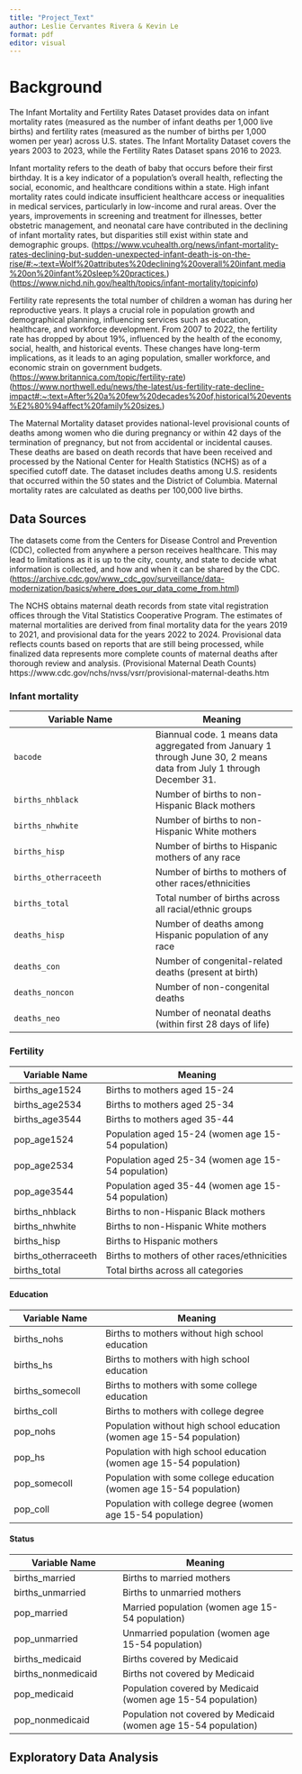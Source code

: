 ```yaml
---
title: "Project_Text"
author: Leslie Cervantes Rivera & Kevin Le
format: pdf
editor: visual
---
```


# Background

The Infant Mortality and Fertility Rates Dataset provides data on infant mortality rates (measured as the number of infant deaths per 1,000 live births) and fertility rates (measured as the number of births per 1,000 women per year) across U.S. states. The Infant Mortality Dataset covers the years 2003 to 2023, while the Fertility Rates Dataset spans 2016 to 2023.

Infant mortality refers to the death of baby that occurs before their first birthday. It is a key indicator of a population's overall health, reflecting the social, economic, and healthcare conditions within a state. High infant mortality rates could indicate insufficient healthcare access or inequalities in medical services, particularly in low-income and rural areas. Over the years, improvements in screening and treatment for illnesses, better obstetric management, and neonatal care have contributed in the declining of infant mortality rates, but disparities still exist within state and demographic groups. (<https://www.vcuhealth.org/news/infant-mortality-rates-declining-but-sudden-unexpected-infant-death-is-on-the-rise/#:~:text=Wolf%20attributes%20declining%20overall%20infant,media%20on%20infant%20sleep%20practices.>) (<https://www.nichd.nih.gov/health/topics/infant-mortality/topicinfo>)

Fertility rate represents the total number of children a woman has during her reproductive years. It plays a crucial role in population growth and demographical planning, influencing services such as education, healthcare, and workforce development. From 2007 to 2022, the fertility rate has dropped by about 19%, influenced by the health of the economy, social, health, and historical events. These changes have long-term implications, as it leads to an aging population, smaller workforce, and economic strain on government budgets. (<https://www.britannica.com/topic/fertility-rate>) (<https://www.northwell.edu/news/the-latest/us-fertility-rate-decline-impact#:~:text=After%20a%20few%20decades%20of,historical%20events%E2%80%94affect%20family%20sizes.>)

The Maternal Mortality dataset provides national-level provisional counts of deaths among women who die during pregnancy or within 42 days of the termination of pregnancy, but not from accidental or incidental causes. These deaths are based on death records that have been received and processed by the National Center for Health Statistics (NCHS) as of a specified cutoff date. The dataset includes deaths among U.S. residents that occurred within the 50 states and the District of Columbia. Maternal mortality rates are calculated as deaths per 100,000 live births.

## Data Sources

The datasets come from the Centers for Disease Control and Prevention (CDC), collected from anywhere a person receives healthcare. This may lead to limitations as it is up to the city, county, and state to decide what information is collected, and how and when it can be shared by the CDC. (<https://archive.cdc.gov/www_cdc_gov/surveillance/data-modernization/basics/where_does_our_data_come_from.html>)

The NCHS obtains maternal death records from state vital registration offices through the Vital Statistics Cooperative Program. The estimates of maternal mortalities are derived from final mortality data for the years 2019 to 2021, and provisional data for the years 2022 to 2024. Provisional data reflects counts based on reports that are still being processed, while finalized data represents more complete counts of maternal deaths after thorough review and analysis. (Provisional Maternal Death Counts) https://www.cdc.gov/nchs/nvss/vsrr/provisional-maternal-deaths.htm

### Infant mortality

| Variable Name | Meaning |
|------------------------------------|------------------------------------|
| `bacode` | Biannual code. 1 means data aggregated from January 1 through June 30, 2 means data from July 1 through December 31. |
| `births_nhblack` | Number of births to non-Hispanic Black mothers |
| `births_nhwhite` | Number of births to non-Hispanic White mothers |
| `births_hisp` | Number of births to Hispanic mothers of any race |
| `births_otherraceeth` | Number of births to mothers of other races/ethnicities |
| `births_total` | Total number of births across all racial/ethnic groups |
| `deaths_hisp` | Number of deaths among Hispanic population of any race |
| `deaths_con` | Number of congenital-related deaths (present at birth) |
| `deaths_noncon` | Number of non-congenital deaths |
| `deaths_neo` | Number of neonatal deaths (within first 28 days of life) |

### Fertility

| Variable Name       | Meaning                                            |
|---------------------|----------------------------------------------------|
| births_age1524      | Births to mothers aged 15-24                       |
| births_age2534      | Births to mothers aged 25-34                       |
| births_age3544      | Births to mothers aged 35-44                       |
| pop_age1524         | Population aged 15-24 (women age 15-54 population) |
| pop_age2534         | Population aged 25-34 (women age 15-54 population) |
| pop_age3544         | Population aged 35-44 (women age 15-54 population) |
| births_nhblack      | Births to non-Hispanic Black mothers               |
| births_nhwhite      | Births to non-Hispanic White mothers               |
| births_hisp         | Births to Hispanic mothers                         |
| births_otherraceeth | Births to mothers of other races/ethnicities       |
| births_total        | Total births across all categories                 |

#### Education

| Variable Name | Meaning |
|-----------------------|------------------------------------------------|
| births_nohs | Births to mothers without high school education |
| births_hs | Births to mothers with high school education |
| births_somecoll | Births to mothers with some college education |
| births_coll | Births to mothers with college degree |
| pop_nohs | Population without high school education (women age 15-54 population) |
| pop_hs | Population with high school education (women age 15-54 population) |
| pop_somecoll | Population with some college education (women age 15-54 population) |
| pop_coll | Population with college degree (women age 15-54 population) |

#### Status

| Variable Name | Meaning |
|----------------------------|--------------------------------------------|
| births_married | Births to married mothers |
| births_unmarried | Births to unmarried mothers |
| pop_married | Married population (women age 15-54 population) |
| pop_unmarried | Unmarried population (women age 15-54 population) |
| births_medicaid | Births covered by Medicaid |
| births_nonmedicaid | Births not covered by Medicaid |
| pop_medicaid | Population covered by Medicaid (women age 15-54 population) |
| pop_nonmedicaid | Population not covered by Medicaid (women age 15-54 population) |

## Exploratory Data Analysis
